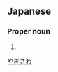 ==Japanese==
{{ja-kanjitab|八|木|沢}}

===Proper noun===
{{ja-pos|proper|やぎさわ}}

# {{surname|lang=ja}}

[[Category:Japanese surnames|やぎさわ]]